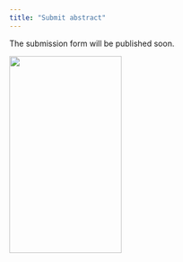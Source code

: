 ```yaml
---
title: "Submit abstract"
---
```


The submission form will be published soon.

```{=html}
<!-- - Abstracts must be in English and limited to XYZ characters.  -->
<!-- - To submit an abstract please complete this abstract form (deadline XX-XX XYZ 2024). -->
<!-- - The presenting author of each abstract must be registered to attend the conference.   -->

<!-- <u>Remember that to attend the congress you also need to [register here](./registration.html)</u>. -->
```

<img src="figures/prion_fig2.jpg" width="200" height="350">
